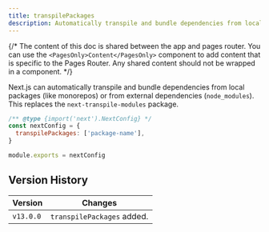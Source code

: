 ```yaml
---
title: transpilePackages
description: Automatically transpile and bundle dependencies from local packages (like monorepos) or from external dependencies (`node_modules`).
---
```


{/* The content of this doc is shared between the app and pages router. You can use the `<PagesOnly>Content</PagesOnly>` component to add content that is specific to the Pages Router. Any shared content should not be wrapped in a component. */}

Next.js can automatically transpile and bundle dependencies from local packages (like monorepos) or from external dependencies (`node_modules`). This replaces the `next-transpile-modules` package.

```js filename="next.config.js"
/** @type {import('next').NextConfig} */
const nextConfig = {
  transpilePackages: ['package-name'],
}

module.exports = nextConfig
```

## Version History

| Version   | Changes                    |
| --------- | -------------------------- |
| `v13.0.0` | `transpilePackages` added. |
